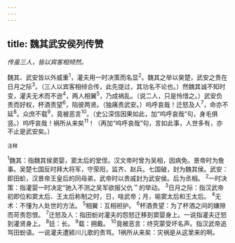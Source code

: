 ```yaml
---
---
---
```

title: 魏其武安侯列传赞
---



*传虽三人，皆以宾客相倾然。*

魏其、武安皆以外威重<sup>1</sup>，灌夫用一时决策而名显<sup>2</sup>。魏其之举以昊楚，武安之贵在日月之际<sup>3</sup>。（三人以宾客相倾合传，此先提过，其功名不论也。）然魏其诚不知时变，灌夫无术而不逊<sup>4</sup>，两人相翼<sup>5</sup>，乃成祸乱。（说二人，只是怜惜之。）武安负贵而好权，杯酒责望<sup>6</sup>，陷彼两贤。（独痛责武安。）呜呼哀哉！迁怒及人<sup>7</sup>，命亦不延<sup>8</sup>。众庶不载<sup>9</sup>，竟被恶言<sup>10</sup>。（史公深信因果如此，加“呜呼哀哉”句，身毛俱竖。）呜呼哀哉！祸所从来矣<sup>11</sup>！（再加“呜呼哀哉”句，言如此事，人世多有，亦不止是武安矣。）

<sup>注释</sup>

<sup>1</sup>魏其：指魏其侯窦婴，窦太后的堂侄。汉文帝时曾为吴相，因病免。景帝时为詹事。吴楚七国反时拜大将军，守荥阳，监齐、赵兵。七国破，封为魏其侯。武安：即田蚧，汉景帝王皇后的同母弟，武帝时以贵戚封为武安侯。后为丞相。
<sup>2</sup>一时决策：指灌婴一时决定“驰入不测之吴军欲报父仇＂的举动。
<sup>3</sup>日月之际：指汉武帝初即位和窦太后、王太后称制之时，日，啥武帝；月，喻窦太后和王太后。
<sup>4</sup>无术：不懂为人处世的方法。
<sup>5</sup>相翼：互相袒护。
<sup>6</sup>杯酒贵望：为了杯酒之间的嫌隙而苛责怨恨。
<sup>7</sup>迁怒及人：指田蚡对灌夫的怨怒迁移到窦婴身上。一说指灌夫迁怒到灌贤身上。
<sup>8</sup>廷：长。
<sup>9</sup>载：拥戴。
<sup>10</sup>竟被恶言：终究蒙受坏名声。指汉武帝追骂田蚡语。一说灌夫遭颍川儿歌的责骂。1祸所从来矣：灾祸是从这里来的啊。
